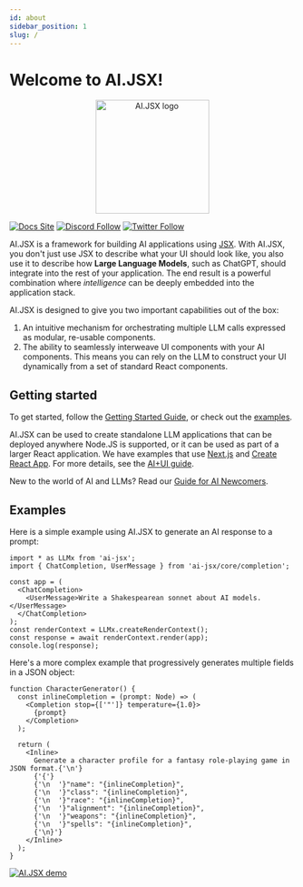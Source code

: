 ```yaml
---
id: about
sidebar_position: 1
slug: /
---
```


# Welcome to AI.JSX!

<p align="center">
  <img src="img/ai-jsx.svg" alt="AI.JSX logo" width="200" />
</p>

[![Docs Site](https://img.shields.io/badge/Docs%20Site-docs.ai--jsx.com-orange)](https://docs.ai-jsx.com)
[![Discord Follow](https://dcbadge.vercel.app/api/server/MsKAeKF8kU?style=flat)](https://discord.gg/MsKAeKF8kU)
[![Twitter Follow](https://img.shields.io/twitter/follow/fixieai?style=social)](https://twitter.com/fixieai)

AI.JSX is a framework for building AI applications using
[JSX](https://react.dev/learn/writing-markup-with-jsx). With AI.JSX,
you don't just use JSX to describe what your UI should look like,
you also use it to describe how **Large Language Models**, such as
ChatGPT, should integrate into the rest of your application. The
end result is a powerful combination where _intelligence_ can be
deeply embedded into the application stack.

AI.JSX is designed to give you two important capabilities out of the box:

1. An intuitive mechanism for orchestrating multiple LLM calls
expressed as modular, re-usable components.
1. The ability to seamlessly interweave UI components with your AI components. This
means you can rely on the LLM to construct your UI dynamically from
a set of standard React components.

## Getting started

To get started, follow the [Getting Started Guide](./getting-started), or check out the
[examples](https://github.com/fixie-ai/ai-jsx/tree/main/packages/examples).

AI.JSX can be used to create standalone LLM applications that can
be deployed anywhere Node.JS is supported, or it can be used as
part of a larger React application. We have examples that use
[Next.js](https://github.com/fixie-ai/ai-jsx/tree/main/packages/nextjs-demo)
and [Create React
App](https://github.com/fixie-ai/ai-jsx/tree/main/packages/create-react-app-demo).
For more details, see the [AI+UI guide](./guides/ai-ui).

New to the world of AI and LLMs? Read our [Guide for AI
Newcomers](https://docs.ai-jsx.com/guides/brand-new).

## Examples

Here is a simple example using AI.JSX to generate an AI response to a prompt:

```tsx
import * as LLMx from 'ai-jsx';
import { ChatCompletion, UserMessage } from 'ai-jsx/core/completion';

const app = (
  <ChatCompletion>
    <UserMessage>Write a Shakespearean sonnet about AI models.</UserMessage>
  </ChatCompletion>
);
const renderContext = LLMx.createRenderContext();
const response = await renderContext.render(app);
console.log(response);
```

Here's a more complex example that progressively generates multiple fields in a JSON
object:

```tsx
function CharacterGenerator() {
  const inlineCompletion = (prompt: Node) => (
    <Completion stop={['"']} temperature={1.0}>
      {prompt}
    </Completion>
  );

  return (
    <Inline>
      Generate a character profile for a fantasy role-playing game in JSON format.{'\n'}
      {'{'}
      {'\n  '}"name": "{inlineCompletion}",
      {'\n  '}"class": "{inlineCompletion}",
      {'\n  '}"race": "{inlineCompletion}",
      {'\n  '}"alignment": "{inlineCompletion}",
      {'\n  '}"weapons": "{inlineCompletion}",
      {'\n  '}"spells": "{inlineCompletion}",
      {'\n}'}
    </Inline>
  );
}
```

[![AI.JSX demo](https://asciinema.org/a/m08ORXH8AdcmV8gA95d6UYJzW.svg)](https://asciinema.org/a/m08ORXH8AdcmV8gA95d6UYJzW)
